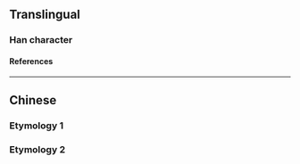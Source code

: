 {{character info/new}}
==Translingual==

===Han character===
{{Han char|rn=9|rad=人|as=09|sn=11|four=|canj=OJBJ|ids=⿰亻南}}

====References====
{{Han ref|kx=0112.071|uh=3472}}

----

==Chinese==

===Etymology 1===
{{zh-see|備|v}}

===Etymology 2===
{{zh-see|男|v}}